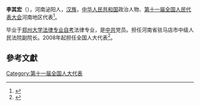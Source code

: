 '''李其宏'''（{{bd|1968年||}}），河南泌阳人，[[汉族|汉族]]，[[中华人民共和国|中华人民共和国]]政治人物、[[第十一届全国人民代表大会|第十一届全国人民代表大会]]河南地区代表<ref>{{cite web|author=新华网|title=第十一届全国人大代表|url=http://news.xinhuanet.com/ziliao/2008-03/03/content_7708230.htm?node=36628|publisher=新华网|accessdate=2014-01-07|archive-date=2014-01-10|archive-url=https://web.archive.org/web/20140110211415/http://news.xinhuanet.com/ziliao/2008-03/03/content_7708230.htm?node=36628|dead-url=no}}</ref>。

毕业于[[郑州大学法律专业自考|郑州大学法律专业自考]]法律专业，是[[中共|中共]]党员。担任河南省驻马店市中级人民法院副院长。2008年起担任全国人大代表<ref>{{cite news|title=全国人大代表信息-李其宏|url= http://210.82.31.1:8084/delegate/viewDelegate.action?dbid=111445|accessdate=2013-04-05|newspaper=全国人大网|archive-url=https://web.archive.org/web/20140502000628/http://www.npc.gov.cn/delegate/viewDelegate.action?dbid=111445|archive-date=2014-05-02|dead-url=yes}}</ref>。

==參考文獻==
{{reflist}}
[[Category:第十一届全国人大代表|Category:第十一届全国人大代表]]
